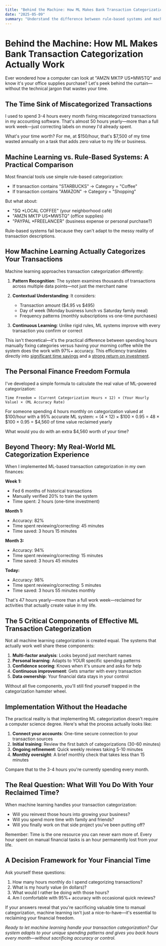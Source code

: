 ```yaml
---
title: "Behind the Machine: How ML Makes Bank Transaction Categorization Actually Work"
date: "2025-05-09"
summary: "Understand the difference between rule-based systems and machine learning for transaction categorization and how ML achieves higher accuracy."
---
```


# Behind the Machine: How ML Makes Bank Transaction Categorization Actually Work

Ever wondered how a computer can look at "AMZN MKTP US*MW5TQ" and know it's your office supplies purchase? Let's peek behind the curtain—without the technical jargon that wastes your time.

## The Time Sink of Miscategorized Transactions

I used to spend 3-4 hours every month fixing miscategorized transactions in my accounting software. That's almost 50 hours yearly—more than a full work week—just correcting labels on money I'd already spent.

What's your time worth? For me, at $150/hour, that's $7,500 of my time wasted annually on a task that adds zero value to my life or business.

## Machine Learning vs. Rule-Based Systems: A Practical Comparison

Most financial tools use simple rule-based categorization:
- If transaction contains "STARBUCKS" → Category = "Coffee"
- If transaction contains "AMAZON" → Category = "Shopping"

But what about:
- "SQ *LOCAL COFFEE" (your neighborhood café)
- "AMZN MKTP US*MW5TQ" (office supplies)
- "PAYPAL *FREELANCER" (business expense or personal purchase?)

Rule-based systems fail because they can't adapt to the messy reality of transaction descriptions.

## How Machine Learning Actually Categorizes Your Transactions

Machine learning approaches transaction categorization differently:

1. **Pattern Recognition**: The system examines thousands of transactions across multiple data points—not just the merchant name
   
2. **Contextual Understanding**: It considers:
   - Transaction amount ($4.95 vs $495)
   - Day of week (Monday business lunch vs Saturday family meal)
   - Frequency patterns (monthly subscriptions vs one-time purchases)
   
3. **Continuous Learning**: Unlike rigid rules, ML systems improve with every transaction you confirm or correct

This isn't theoretical—it's the practical difference between spending hours manually fixing categories versus having your morning coffee while the system does the work with 97%+ accuracy. This efficiency translates directly into [significant time savings](/blog/ai-bank-transaction-categorization) and a [strong return on investment](/blog/roi-automated-expense-categorization).

## The Personal Finance Freedom Formula

I've developed a simple formula to calculate the real value of ML-powered categorization:

```
Time Freedom = (Current Categorization Hours × 12) × (Your Hourly Value) × (ML Accuracy Rate)
```

For someone spending 4 hours monthly on categorization valued at $100/hour with a 95% accurate ML system:
= (4 × 12) × $100 × 0.95
= 48 × $100 × 0.95
= $4,560 of time value reclaimed yearly

What would you do with an extra $4,560 worth of your time?

## Beyond Theory: My Real-World ML Categorization Experience

When I implemented ML-based transaction categorization in my own finances:

**Week 1:**
- Fed 6 months of historical transactions
- Manually verified 20% to train the system
- Time spent: 2 hours (one-time investment)

**Month 1:**
- Accuracy: 82%
- Time spent reviewing/correcting: 45 minutes
- Time saved: 3 hours 15 minutes

**Month 3:**
- Accuracy: 94%
- Time spent reviewing/correcting: 15 minutes
- Time saved: 3 hours 45 minutes

**Today:**
- Accuracy: 98%
- Time spent reviewing/correcting: 5 minutes
- Time saved: 3 hours 55 minutes monthly

That's 47 hours yearly—more than a full work week—reclaimed for activities that actually create value in my life.

## The 5 Critical Components of Effective ML Transaction Categorization

Not all machine learning categorization is created equal. The systems that actually work well share these components:

1. **Multi-factor analysis**: Looks beyond just merchant names
2. **Personal learning**: Adapts to YOUR specific spending patterns
3. **Confidence scoring**: Knows when it's unsure and asks for help
4. **Continuous improvement**: Gets smarter with every transaction
5. **Data ownership**: Your financial data stays in your control

Without all five components, you'll still find yourself trapped in the categorization hamster wheel.

## Implementation Without the Headache

The practical reality is that implementing ML categorization doesn't require a computer science degree. Here's what the process actually looks like:

1. **Connect your accounts**: One-time secure connection to your transaction sources
2. **Initial training**: Review the first batch of categorizations (30-60 minutes)
3. **Ongoing refinement**: Quick weekly reviews taking 5-10 minutes
4. **Monthly oversight**: A brief monthly check that takes less than 15 minutes

Compare that to the 3-4 hours you're currently spending every month.

## The Real Question: What Will You Do With Your Reclaimed Time?

When machine learning handles your transaction categorization:

- Will you reinvest those hours into growing your business?
- Will you spend more time with family and friends?
- Will you finally work on that side project you've been putting off?

Remember: Time is the one resource you can never earn more of. Every hour spent on manual financial tasks is an hour permanently lost from your life.

## A Decision Framework for Your Financial Time

Ask yourself these questions:

1. How many hours monthly do I spend categorizing transactions?
2. What is my hourly value (in dollars)?
3. What would I rather be doing with those hours?
4. Am I comfortable with 95%+ accuracy with occasional quick reviews?

If your answers reveal that you're sacrificing valuable time to manual categorization, machine learning isn't just a nice-to-have—it's essential to reclaiming your financial freedom.

*Ready to let machine learning handle your transaction categorization? Our system adapts to your unique spending patterns and gives you back hours every month—without sacrificing accuracy or control.* 